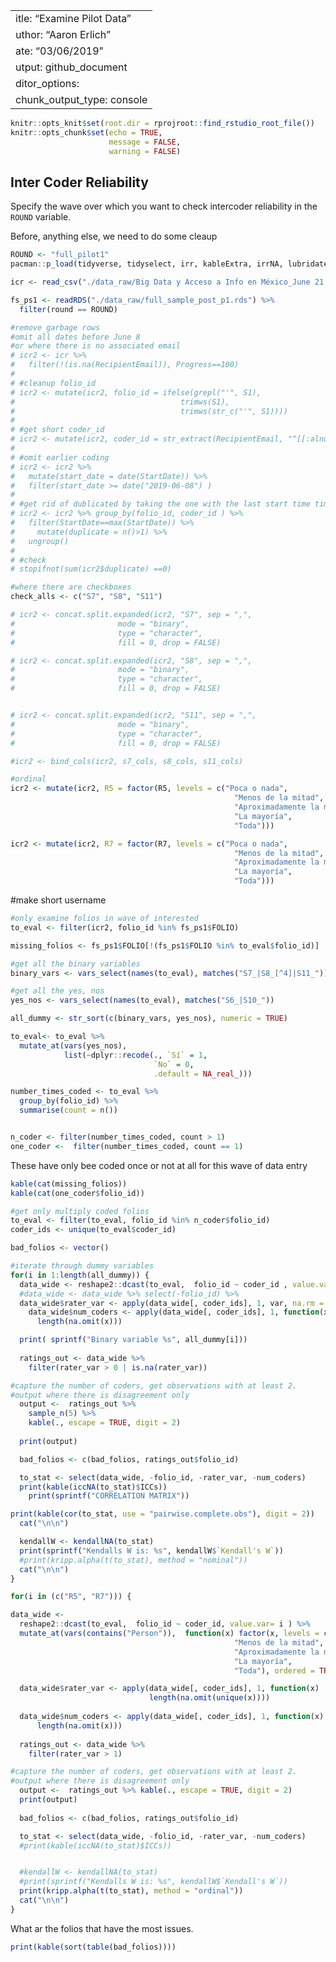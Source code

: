  ---
title: "Examine Pilot Data"
author: "Aaron Erlich"
date: "03/06/2019"
output: github_document
editor_options: 
  chunk_output_type: console
---

```r
knitr::opts_knit$set(root.dir = rprojroot::find_rstudio_root_file())
knitr::opts_chunk$set(echo = TRUE, 
                      message = FALSE,
                      warning = FALSE)

```

## Inter Coder Reliability

Specify the wave over which you want to check intercoder reliability in the `ROUND` variable.

Before, anything else, we need to do some cleaup

```r
ROUND <- "full_pilot1"
pacman::p_load(tidyverse, tidyselect, irr, kableExtra, irrNA, lubridate, splitstackshape)

icr <- read_csv("./data_raw/Big Data y Acceso a Info en México_June 21, 2019_14.17.csv")

fs_ps1 <- readRDS("./data_raw/full_sample_post_p1.rds") %>%
  filter(round == ROUND)

#remove garbage rows
#omit all dates before June 8 
#or where there is no associated email
# icr2 <- icr %>% 
#   filter(!(is.na(RecipientEmail)), Progress==100) 
# 
# #cleanup folio_id
# icr2 <- mutate(icr2, folio_id = ifelse(grepl("'", S1),
#                                     trimws(S1),
#                                     trimws(str_c("'", S1))))
# 
# #get short coder_id
# icr2 <- mutate(icr2, coder_id = str_extract(RecipientEmail, "^[[:alnum:]]+"))
# 
# #omit earlier coding
# icr2 <- icr2 %>%
#   mutate(start_date = date(StartDate)) %>%
#   filter(start_date >= date("2019-06-08") )
# 
# #get rid of dublicated by taking the one with the last start time time
# icr2 <- icr2 %>% group_by(folio_id, coder_id ) %>%
#   filter(StartDate==max(StartDate)) %>%
#     mutate(duplicate = n()>1) %>%
#   ungroup()
# 
# #check
# stopifnot(sum(icr2$duplicate) ==0)

#where there are checkboxes
check_alls <- c("S7", "S8", "S11")

# icr2 <- concat.split.expanded(icr2, "S7", sep = ",", 
#                       mode = "binary", 
#                       type = "character",
#                       fill = 0, drop = FALSE)

# icr2 <- concat.split.expanded(icr2, "S8", sep = ",", 
#                       mode = "binary", 
#                       type = "character",
#                       fill = 0, drop = FALSE)


# icr2 <- concat.split.expanded(icr2, "S11", sep = ",", 
#                       mode = "binary", 
#                       type = "character",
#                       fill = 0, drop = FALSE)

#icr2 <- bind_cols(icr2, s7_cols, s8_cols, s11_cols)

#ordinal
icr2 <- mutate(icr2, R5 = factor(R5, levels = c("Poca o nada", 
                                                  "Menos de la mitad", 
                                                  "Aproximadamente la mitad",
                                                  "La mayoría",
                                                  "Toda")))

icr2 <- mutate(icr2, R7 = factor(R7, levels = c("Poca o nada", 
                                                  "Menos de la mitad", 
                                                  "Aproximadamente la mitad",
                                                  "La mayoría",
                                                  "Toda")))

```

#make short username

```r
#only examine folios in wave of interested
to_eval <- filter(icr2, folio_id %in% fs_ps1$FOLIO)

missing_folios <- fs_ps1$FOLIO[!(fs_ps1$FOLIO %in% to_eval$folio_id)]

#get all the binary variables
binary_vars <- vars_select(names(to_eval), matches("S7_|S8_[^4]|S11_"))

#get all the yes, nos
yes_nos <- vars_select(names(to_eval), matches("S6_|S10_"))

all_dummy <- str_sort(c(binary_vars, yes_nos), numeric = TRUE)

to_eval<- to_eval %>% 
  mutate_at(vars(yes_nos),
            list(~dplyr::recode(., `Sí` = 1,
                                `No` = 0, 
                                .default = NA_real_)))

number_times_coded <- to_eval %>%
  group_by(folio_id) %>%
  summarise(count = n())


n_coder <- filter(number_times_coded, count > 1)
one_coder <-  filter(number_times_coded, count == 1)
```

These have only bee coded once or not at all for this wave of data entry

```r
kable(cat(missing_folios))
kable(cat(one_coder$folio_id))
```

```r
#get only multiply coded folios
to_eval <- filter(to_eval, folio_id %in% n_coder$folio_id)
coder_ids <- unique(to_eval$coder_id)

bad_folios <- vector()

#iterate through dummy variables
for(i in 1:length(all_dummy)) {
  data_wide <- reshape2::dcast(to_eval,  folio_id ~ coder_id , value.var= all_dummy[i], mean)
  #data_wide <- data_wide %>% select(-folio_id) %>%
  data_wide$rater_var <- apply(data_wide[, coder_ids], 1, var, na.rm = TRUE)
    data_wide$num_coders <- apply(data_wide[, coder_ids], 1, function(x)
      length(na.omit(x)))

  print( sprintf("Binary variable %s", all_dummy[i]))
  
  ratings_out <- data_wide %>%
    filter(rater_var > 0 | is.na(rater_var)) 

#capture the number of coders, get observations with at least 2. 
#output where there is disagreement only
  output <-  ratings_out %>% 
    sample_n(5) %>%
    kable(., escape = TRUE, digit = 2)
  
  print(output)

  bad_folios <- c(bad_folios, ratings_out$folio_id)

  to_stat <- select(data_wide, -folio_id, -rater_var, -num_coders)
  print(kable(iccNA(to_stat)$ICCs))
    print(sprintf("CORRELATION MATRIX"))

print(kable(cor(to_stat, use = "pairwise.complete.obs"), digit = 2))
  cat("\n\n")

  kendallW <- kendallNA(to_stat)
  print(sprintf("Kendalls W is: %s", kendallW$`Kendall's W`))
  #print(kripp.alpha(t(to_stat), method = "nominal"))
  cat("\n\n")
}

```

```r
for(i in (c("R5", "R7"))) {

data_wide <-
  reshape2::dcast(to_eval,  folio_id ~ coder_id, value.var= i ) %>%
  mutate_at(vars(contains("Person")),  function(x) factor(x, levels = c("Poca o nada", 
                                                  "Menos de la mitad", 
                                                  "Aproximadamente la mitad",
                                                  "La mayoría",
                                                  "Toda"), ordered = TRUE))

  data_wide$rater_var <- apply(data_wide[, coder_ids], 1, function(x)
                               length(na.omit(unique(x))))
  
  data_wide$num_coders <- apply(data_wide[, coder_ids], 1, function(x)
      length(na.omit(x)))
  
  ratings_out <- data_wide %>%
    filter(rater_var > 1) 

#capture the number of coders, get observations with at least 2. 
#output where there is disagreement only
  output <-  ratings_out %>% kable(., escape = TRUE, digit = 2)
  print(output)
  
  bad_folios <- c(bad_folios, ratings_out$folio_id)

  to_stat <- select(data_wide, -folio_id, -rater_var, -num_coders)
  #print(kable(iccNA(to_stat)$ICCs))


  #kendallW <- kendallNA(to_stat)
  #print(sprintf("Kendalls W is: %s", kendallW$`Kendall's W`))
  print(kripp.alpha(t(to_stat), method = "ordinal"))
  cat("\n\n")
}
```

What ar the folios that have the most issues.
```r
print(kable(sort(table(bad_folios))))
```
